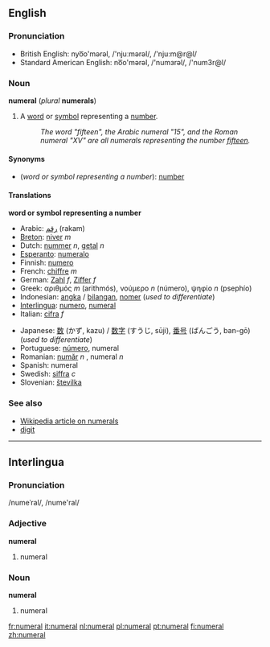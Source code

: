 ==English==
===Pronunciation===
*British English: nyo͞o'mərəl, /'nju&#720;m&#601;r&#601;l/, /'nju:m@r@l/
*Standard American English: no͞o'mərəl, /'numɜr&#601;l/, /'num3r@l/

===Noun===
'''numeral''' (''plural'' '''numerals''')
# A [[word]] or [[symbol]] representing a [[number]].
#:''The word "fifteen", the Arabic numeral "15", and the Roman numeral "XV" are all numerals representing the number [[fifteen]].''

====Synonyms====
*(''word or symbol representing a number''): [[number]]

====Translations====
'''word or symbol representing a number'''
{{top}}
*Arabic: [[رقم]] (rakam)
*[[Breton]]: [[niver]] ''m''
*Dutch: [[nummer]] ''n'', [[getal]] ''n''
*[[Esperanto]]: [[numeralo]]
*Finnish: [[numero#Finnish|numero]]
*French: [[chiffre]] ''m''
*German: [[Zahl]] ''f'', [[Ziffer]] ''f''
*Greek: αριθμός ''m'' (arithmós), νούμερο ''n'' (número), ψηφίο ''n'' (psephío)
*Indonesian: [[angka]] / [[bilang|bilangan]], [[nomer]] (''used to differentiate'')
*[[Interlingua]]: [[numero#Interlingua|numero]], [[numeral#Interlingua|numeral]]
*Italian: [[cifra]] ''f''
{{mid}}
*Japanese: [[数]] (かず, kazu) / [[数字]] (すうじ, sūji), [[番号]] (ばんごう, ban-gō) (''used to differentiate'')
*Portuguese: [[número]], numeral
*Romanian: [[număr]] ''n'' , numeral ''n''
*Spanish: numeral
*Swedish: [[siffra]] ''c''
*Slovenian: [[številka]]
{{bottom}}

===See also===
*[[w:Numeral|Wikipedia article on numerals]]
*[[digit]]

----

==Interlingua==
===Pronunciation===
/numeˈral/, /nume'ral/

===Adjective===
'''numeral'''

#numeral

===Noun===
'''numeral'''

#numeral

[[fr:numeral]]
[[it:numeral]]
[[nl:numeral]]
[[pl:numeral]]
[[pt:numeral]]
[[fi:numeral]]
[[zh:numeral]]